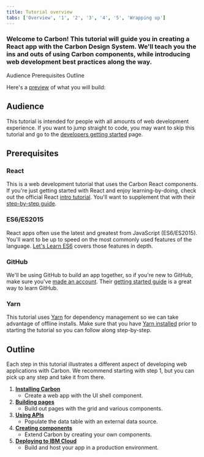 ```yaml
---
title: Tutorial overview
tabs: ['Overview', '1', '2', '3', '4', '5', 'Wrapping up']
---
```



### Welcome to Carbon! This tutorial will guide you in creating a React app with the Carbon Design System. We'll teach you the ins and outs of using Carbon components, while introducing web development best practices along the way.

<AnchorLinks>

<AnchorLink>Audience</AnchorLink>
<AnchorLink>Prerequisites</AnchorLink>
<AnchorLink>Outline</AnchorLink>

</AnchorLinks>

Here's a [preview](https://react-step-6--carbon-tutorial.netlify.com) of what you will build:

<Preview
  height="400"
  title="Carbon Tutorial"
  src="https://react-step-6--carbon-tutorial.netlify.com"
  frameborder="no"
  allowtransparency="true"
  allowfullscreen="true"
/>

## Audience

This tutorial is intended for people with all amounts of web development experience. If you want to jump straight to code, you may want to skip this tutorial and go to the [developers getting started](/getting-started/developers) page.

## Prerequisites

### React

This is a web development tutorial that uses the Carbon React components. If you're just getting started with React and enjoy learning-by-doing, check out the official React [intro tutorial](https://reactjs.org/tutorial/tutorial.html). You'll want to supplement that with their [step-by-step guide](https://reactjs.org/docs/hello-world.html).

### ES6/ES2015

React apps often use the latest and greatest from JavaScript (ES6/ES2015). You'll want to be up to speed on the most commonly used features of the language. [Let's Learn ES6](https://www.youtube.com/playlist?list=PL57atfCFqj2h5fpdZD-doGEIs0NZxeJTX) covers those features in depth.

### GitHub

We'll be using GitHub to build an app together, so if you're new to GitHub, make sure you've [made an account](https://github.com/join). Their [getting started guide](https://guides.github.com/activities/hello-world) is a great way to learn GitHub.

### Yarn

This tutorial uses [Yarn](https://yarnpkg.com) for dependency management so we can take advantage of offline installs. Make sure that you have [Yarn installed](https://yarnpkg.com/en/docs/install) prior to starting the tutorial so you can follow along step-by-step.

## Outline

Each step in this tutorial illustrates a different aspect of developing web applications with Carbon. We recommend starting with step 1, but you can pick up any step and take it from there.

1. [**Installing Carbon**](/tutorial/react/1)
   - Create a web app with the UI shell component.
1. [**Building pages**](/tutorial/react/2)
   - Build out pages with the grid and various components.
1. [**Using APIs**](/tutorial/react/3)
   - Populate the data table with an external data source.
1. [**Creating components**](/tutorial/react/4)
   - Extend Carbon by creating your own components.
1. [**Deploying to IBM Cloud**](/tutorial/react/5)
   - Build and host your app in a production environment.
